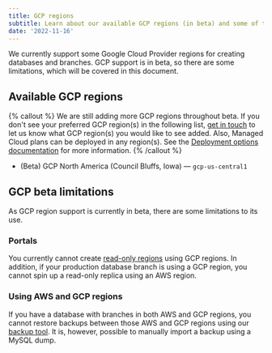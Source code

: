 ```yaml
---
title: GCP regions
subtitle: Learn about our available GCP regions (in beta) and some of the limitations that come with using them.
date: '2022-11-16'
---
```


We currently support some Google Cloud Provider regions for creating databases and branches. GCP support is in beta, so there are some limitations, which will be covered in this document.

## Available GCP regions

{% callout %}
  We are still adding more GCP regions throughout beta. If you don't see your preferred GCP region(s) in the following list, [get in touch](/contact) to let us know what GCP region(s) you would like to see added. Also, Managed Cloud plans can be deployed in any region(s). See the [Deployment options documentation](/concepts/deployment-options#managed-cloud) for more information.
{% /callout %}

- (Beta) GCP North America (Council Bluffs, Iowa) &mdash; `gcp-us-central1`

## GCP beta limitations

As GCP region support is currently in beta, there are some limitations to its use.

### Portals

You currently cannot create [read-only regions](/docs/concepts/read-only-regions) using GCP regions. In addition, if your production database branch is using a GCP region, you cannot spin up a read-only replica using an AWS region.

### Using AWS and GCP regions

If you have a database with branches in both AWS and GCP regions, you cannot restore backups between those AWS and GCP regions using our [backup tool](/docs/concepts/back-up-and-restore). It is, however, possible to manually import a backup using a MySQL dump.
